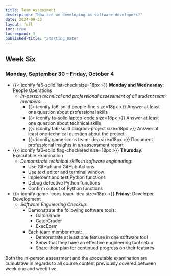 ```yaml
---
title: Team Assessment
description: "How are we developing as software developers?"
date: 2024-09-30
layout: full
toc: true
toc-expand: 3
published-title: "Starting Date"
---
```


## Week Six

### Monday, September 30 -- Friday, October 4

- {{< iconify fa6-solid list-check size=18px >}} **Monday and Wednesday**: People Operations
  - *In-person technical and professional assessment of all student team members*:
    - {{< iconify fa6-solid people-line size=18px >}} Answer at least one question about professional skills
    - {{< iconify fa-solid laptop-code size=18px >}} Answer at least one question about technical skills
    - {{< iconify fa6-solid diagram-project size=18px >}} Answer at least one technical question about the project
    - {{< iconify game-icons team-idea size=18px >}} Document professional insights in an assessment report
- {{< iconify fa6-solid flag-checkered size=18px >}} **Thursday**: Executable Examination
  - *Demonstrate technical skills in software engineering*:
    - Use GitHub and GitHub Actions
    - Use text editor and terminal window
    - Implement and test Python functions
    - Debug defective Python functions
    - Confirm output of Python functions
- {{< iconify game-icons team-idea size=18px >}} **Friday**: Developer Development
  - *Software Engineering Checkup*:
      - Demonstrate the following software tools:
        - GatorGrade
        - GatorGrader
        - ExecExam
      - Each team member must:
        - Demonstrate at least one feature in one software tool
        - Show that they have an effective engineering tool setup
        - Share their plan for continued progress on their features


::: {.callout-note appearance="minimal" title="Assessment Reminder" collapse="false"}

Both the in-person assessment and the executable examination are cumulative in
regards to all course content previously covered between week one and week five.

:::

